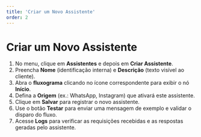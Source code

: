 ```yaml
---
title: 'Criar um Novo Assistente'
order: 2
---
```


# Criar um Novo Assistente

1. No menu, clique em **Assistentes** e depois em **Criar Assistente**.
2. Preencha **Nome** (identificação interna) e **Descrição** (texto visível ao cliente).
3. Abra o **fluxograma** clicando no ícone correspondente para exibir o nó **Início**.
4. Defina a **Origem** (ex.: WhatsApp, Instagram) que ativará este assistente.
5. Clique em **Salvar** para registrar o novo assistente.
6. Use o botão **Testar** para enviar uma mensagem de exemplo e validar o disparo do fluxo.
7. Acesse **Logs** para verificar as requisições recebidas e as respostas geradas pelo assistente. 